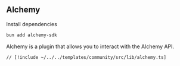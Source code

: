 ## Alchemy

Install dependencies

```bash
bun add alchemy-sdk
```

Alchemy is a plugin that allows you to interact with the Alchemy API.

```tsx [src/lib/alchemy.ts]
// [!include ~/../../templates/community/src/lib/alchemy.ts]
```
